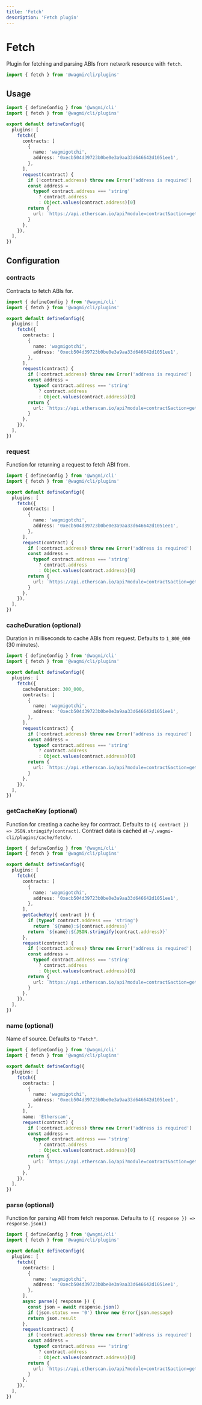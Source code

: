 ```yaml
---
title: 'Fetch'
description: 'Fetch plugin'
---
```


# Fetch

Plugin for fetching and parsing ABIs from network resource with `fetch`.

```ts
import { fetch } from '@wagmi/cli/plugins'
```

## Usage

```ts
import { defineConfig } from '@wagmi/cli'
import { fetch } from '@wagmi/cli/plugins'

export default defineConfig({
  plugins: [
    fetch({
      contracts: [
        {
          name: 'wagmigotchi',
          address: '0xecb504d39723b0be0e3a9aa33d646642d1051ee1',
        },
      ],
      request(contract) {
        if (!contract.address) throw new Error('address is required')
        const address =
          typeof contract.address === 'string'
            ? contract.address
            : Object.values(contract.address)[0]
        return {
          url: `https://api.etherscan.io/api?module=contract&action=getabi&address=${address}`,
        }
      },
    }),
  ],
})
```

## Configuration

### contracts

Contracts to fetch ABIs for.

```ts {7-12}
import { defineConfig } from '@wagmi/cli'
import { fetch } from '@wagmi/cli/plugins'

export default defineConfig({
  plugins: [
    fetch({
      contracts: [
        {
          name: 'wagmigotchi',
          address: '0xecb504d39723b0be0e3a9aa33d646642d1051ee1',
        },
      ],
      request(contract) {
        if (!contract.address) throw new Error('address is required')
        const address =
          typeof contract.address === 'string'
            ? contract.address
            : Object.values(contract.address)[0]
        return {
          url: `https://api.etherscan.io/api?module=contract&action=getabi&address=${address}`,
        }
      },
    }),
  ],
})
```

### request

Function for returning a request to fetch ABI from.

```ts {13-22}
import { defineConfig } from '@wagmi/cli'
import { fetch } from '@wagmi/cli/plugins'

export default defineConfig({
  plugins: [
    fetch({
      contracts: [
        {
          name: 'wagmigotchi',
          address: '0xecb504d39723b0be0e3a9aa33d646642d1051ee1',
        },
      ],
      request(contract) {
        if (!contract.address) throw new Error('address is required')
        const address =
          typeof contract.address === 'string'
            ? contract.address
            : Object.values(contract.address)[0]
        return {
          url: `https://api.etherscan.io/api?module=contract&action=getabi&address=${address}`,
        }
      },
    }),
  ],
})
```

### cacheDuration (optional)

Duration in milliseconds to cache ABIs from request. Defaults to `1_800_000` (30 minutes).

```ts {7}
import { defineConfig } from '@wagmi/cli'
import { fetch } from '@wagmi/cli/plugins'

export default defineConfig({
  plugins: [
    fetch({
      cacheDuration: 300_000,
      contracts: [
        {
          name: 'wagmigotchi',
          address: '0xecb504d39723b0be0e3a9aa33d646642d1051ee1',
        },
      ],
      request(contract) {
        if (!contract.address) throw new Error('address is required')
        const address =
          typeof contract.address === 'string'
            ? contract.address
            : Object.values(contract.address)[0]
        return {
          url: `https://api.etherscan.io/api?module=contract&action=getabi&address=${address}`,
        }
      },
    }),
  ],
})
```

### getCacheKey (optional)

Function for creating a cache key for contract. Defaults to `({ contract }) => JSON.stringify(contract)`. Contract data is cached at `~/.wagmi-cli/plugins/cache/fetch/`.

```ts {13-17}
import { defineConfig } from '@wagmi/cli'
import { fetch } from '@wagmi/cli/plugins'

export default defineConfig({
  plugins: [
    fetch({
      contracts: [
        {
          name: 'wagmigotchi',
          address: '0xecb504d39723b0be0e3a9aa33d646642d1051ee1',
        },
      ],
      getCacheKey({ contract }) {
        if (typeof contract.address === 'string')
          return `${name}:${contract.address}`
        return `${name}:${JSON.stringify(contract.address)}`
      },
      request(contract) {
        if (!contract.address) throw new Error('address is required')
        const address =
          typeof contract.address === 'string'
            ? contract.address
            : Object.values(contract.address)[0]
        return {
          url: `https://api.etherscan.io/api?module=contract&action=getabi&address=${address}`,
        }
      },
    }),
  ],
})
```

### name (optional)

Name of source. Defaults to `"Fetch"`.

```ts {13}
import { defineConfig } from '@wagmi/cli'
import { fetch } from '@wagmi/cli/plugins'

export default defineConfig({
  plugins: [
    fetch({
      contracts: [
        {
          name: 'wagmigotchi',
          address: '0xecb504d39723b0be0e3a9aa33d646642d1051ee1',
        },
      ],
      name: 'Etherscan',
      request(contract) {
        if (!contract.address) throw new Error('address is required')
        const address =
          typeof contract.address === 'string'
            ? contract.address
            : Object.values(contract.address)[0]
        return {
          url: `https://api.etherscan.io/api?module=contract&action=getabi&address=${address}`,
        }
      },
    }),
  ],
})
```

### parse (optional)

Function for parsing ABI from fetch response. Defaults to `({ response }) => response.json()`

```ts {13-17}
import { defineConfig } from '@wagmi/cli'
import { fetch } from '@wagmi/cli/plugins'

export default defineConfig({
  plugins: [
    fetch({
      contracts: [
        {
          name: 'wagmigotchi',
          address: '0xecb504d39723b0be0e3a9aa33d646642d1051ee1',
        },
      ],
      async parse({ response }) {
        const json = await response.json()
        if (json.status === '0') throw new Error(json.message)
        return json.result
      },
      request(contract) {
        if (!contract.address) throw new Error('address is required')
        const address =
          typeof contract.address === 'string'
            ? contract.address
            : Object.values(contract.address)[0]
        return {
          url: `https://api.etherscan.io/api?module=contract&action=getabi&address=${address}`,
        }
      },
    }),
  ],
})
```
